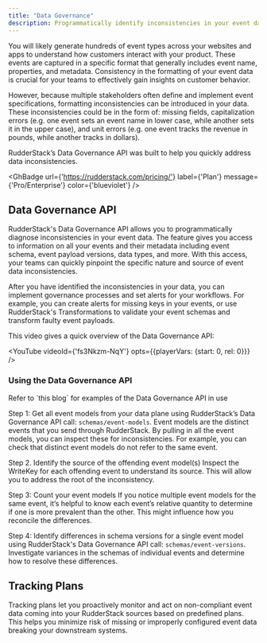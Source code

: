 ```yaml
---
title: "Data Governance"
description: Programmatically identify inconsistencies in your event data.
---
```


You will likely generate hundreds of event types across your websites and apps to understand how customers interact with your product. These events are captured in a specific format that generally includes event name, properties, and metadata. Consistency in the formatting of your event data is crucial for your teams to effectively gain insights on customer behavior.

However, because multiple stakeholders often define and implement event specifications, formatting inconsistencies can be introduced in your data. These inconsistencies could be in the form of: missing fields, capitalization errors (e.g. one event sets an event name in lower case, while another sets it in the upper case), and unit errors (e.g. one event tracks the revenue in pounds, while another tracks in dollars).

RudderStack’s Data Governance API was built to help you quickly address data inconsistencies.

<GhBadge
  url={'https://rudderstack.com/pricing/'}
  label={'Plan'}
  message={'Pro/Enterprise'}
  color={'blueviolet'}
/>

## Data Governance API

RudderStack's <Link to="/api/data-governance-api/">Data Governance API</Link> allows you to programmatically diagnose inconsistencies in your event data. The feature gives you access to information on all your events and their metadata including event schema, event payload versions, data types, and more. With this access, your teams can quickly pinpoint the specific nature and source of event data inconsistencies. 

After you have identified the inconsistencies in your data, you can implement governance processes and set alerts for your workflows. For example, you can create alerts for missing keys in your events, or use RudderStack's <Link to="/features/transformations/">Transformations</Link> to validate your event schemas and transform faulty event payloads.

This video gives a quick overview of the Data Governance API:

<YouTube
  videoId={'fs3Nkzm-NqY'}
  opts={{playerVars: {start: 0, rel: 0}}}
/>

### Using the Data Governance API

<div class="successBlock"> Refer to <Link to="/api/data-governance-api/#schemasevent-models">`this blog`</Link> for examples of the Data Governance API in use
</div>


Step 1: Get all event models from your data plane using RudderStack’s Data Governance API call: <Link to= "https://www.rudderstack.com/blog/rudderstacks-data-governance-api">`schemas/event-models`</Link>.
Event models are the distinct events that you send through RudderStack. By pulling in all the event models, you can inspect these for inconsistencies. For example, you can check that distinct event models do not refer to the same event.


Step 2. Identify the source of the offending event model(s)
Inspect the WriteKey for each offending event to understand its source. This will allow you to address the root of the inconsistency.

Step 3: Count your event models
If you notice multiple event models for the same event, it’s helpful to know each event’s relative quantity to determine if one is more prevalent than the other. This might influence how you reconcile the differences.

Step 4:  Identify differences in schema versions for a single event model using RudderStack's Data Governance API call: <Link to="/api/data-governance-api/#schemasevent-versions">`schemas/event-versions`</Link>.
Investigate variances in the schemas of individual events and determine how to resolve these differences.

## Tracking Plans

<Link to="/features/data-governance/tracking-plans/">Tracking plans</Link> let you proactively monitor and act on non-compliant event data coming into your RudderStack sources based on predefined plans. This helps you minimize risk of missing or improperly configured event data breaking your downstream systems.
